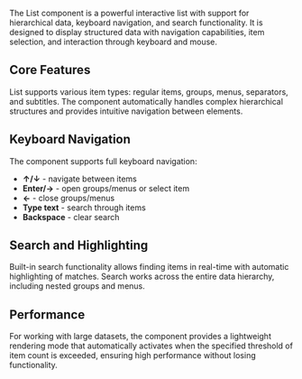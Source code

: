 The List component is a powerful interactive list with support for hierarchical data, keyboard navigation, and search functionality. It is designed to display structured data with navigation capabilities, item selection, and interaction through keyboard and mouse.

## Core Features

List supports various item types: regular items, groups, menus, separators, and subtitles. The component automatically handles complex hierarchical structures and provides intuitive navigation between elements.

## Keyboard Navigation

The component supports full keyboard navigation:
- **↑/↓** - navigate between items
- **Enter/→** - open groups/menus or select item
- **←** - close groups/menus
- **Type text** - search through items
- **Backspace** - clear search

## Search and Highlighting

Built-in search functionality allows finding items in real-time with automatic highlighting of matches. Search works across the entire data hierarchy, including nested groups and menus.

## Performance

For working with large datasets, the component provides a lightweight rendering mode that automatically activates when the specified threshold of item count is exceeded, ensuring high performance without losing functionality.
